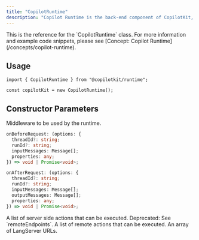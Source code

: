```yaml
---
title: "CopilotRuntime"
description: "Copilot Runtime is the back-end component of CopilotKit, enabling interaction with LLMs."
---
```


<Callout type="info">
  This is the reference for the `CopilotRuntime` class. For more information and example code snippets, please see [Concept: Copilot Runtime](/concepts/copilot-runtime).
</Callout>
 
## Usage
 
```tsx
import { CopilotRuntime } from "@copilotkit/runtime";
 
const copilotKit = new CopilotRuntime();
```

## Constructor Parameters

<PropertyReference name="middleware" type="Middleware"  > 
Middleware to be used by the runtime.
 
  ```ts
  onBeforeRequest: (options: {
    threadId?: string;
    runId?: string;
    inputMessages: Message[];
    properties: any;
  }) => void | Promise<void>;
  ```
 
  ```ts
  onAfterRequest: (options: {
    threadId?: string;
    runId?: string;
    inputMessages: Message[];
    outputMessages: Message[];
    properties: any;
  }) => void | Promise<void>;
  ```
</PropertyReference>

<PropertyReference name="actions" type="ActionsConfiguration<T>"  > 
A list of server side actions that can be executed.
</PropertyReference>

<PropertyReference name="remoteActions" type="RemoteEndpointDefinition[]"  > 
Deprecated: See `remoteEndpoints`.
</PropertyReference>

<PropertyReference name="remoteEndpoints" type="RemoteEndpointDefinition[]"  > 
A list of remote actions that can be executed.
</PropertyReference>

<PropertyReference name="langserve" type="RemoteChainParameters[]"  > 
An array of LangServer URLs.
</PropertyReference>

<PropertyReference name="processRuntimeRequest" type="request: CopilotRuntimeRequest">


  <PropertyReference name="request" type="CopilotRuntimeRequest" required>
  
  </PropertyReference>

</PropertyReference>

